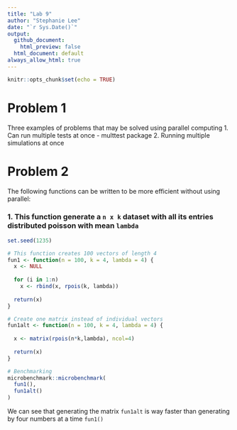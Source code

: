 ```yaml
---
title: "Lab 9"
author: "Stephanie Lee"
date: "`r Sys.Date()`"
output: 
  github_document:
    html_preview: false
  html_document: default
always_allow_html: true
---
```


```r
knitr::opts_chunk$set(echo = TRUE)
```

# Problem 1
Three examples of problems that may be solved using parallel computing 
1. Can run multiple tests at once - multtest package
2. Running multiple simulations at once

# Problem 2
The following functions can be written to be more efficient without using parallel:
\

### 1. This function generate a `n x k` dataset with all its entries distributed poisson with mean `lambda`

```r
set.seed(1235)

# This function creates 100 vectors of length 4
fun1 <- function(n = 100, k = 4, lambda = 4) {
  x <- NULL
  
  for (i in 1:n)
    x <- rbind(x, rpois(k, lambda))
  
  return(x)
}

# Create one matrix instead of individual vectors
fun1alt <- function(n = 100, k = 4, lambda = 4) {
  
  x <- matrix(rpois(n*k,lambda), ncol=4)
  
  return(x)
}

# Benchmarking
microbenchmark::microbenchmark(
  fun1(),
  fun1alt()
)
```
We can see that generating the matrix `fun1alt` is way faster than generating by four numbers at a time `fun1()`

